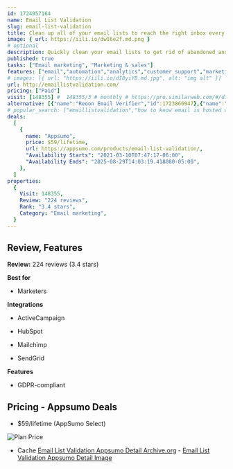 ```yaml
---
id: 1724957164
name: Email List Validation
slug: email-list-validation
title: Clean up all of your email lists to reach the right inbox every time
image: { url: https://iili.io/dwI6e2f.md.png }
# optional
description: Quickly clean your email lists to get rid of abandoned and invalid accountsAlternative to -  ZeroBounce and NeverBounceUse API to verify submitted emails at signup and ask users to resubmit
published: true
tasks: ["Email marketing", "Marketing & sales"]
features: ["email","automation","analytics","customer support","marketing","api"]
# images: [{ url: "https://iili.io/dI8yiYB.md.jpg", alt: "img alt" }]
url: http://emaillistvalidation.com/
pricing: ["Paid"]
visit: [148355] #  148355/3 # monthly # https://pro.similarweb.com/#/digitalsuite/websiteanalysis/home
alternative: [{"name":"Reoon Email Verifier","id":1723866947},{"name":"SMTPing Email Validation","id":1722837345}]
# popular_search: ["emaillistvalidation","how to know email is hosted where","free email without phone number","max email length","what to do if you have been emailed for a parcel that needs payment, and you are suspicious its a scam"]
deals:
  [
    {
      name: "Appsumo",
      price: $59/lifetime,
      url: https://appsumo.com/products/email-list-validation/,
      "Availability Starts": "2021-03-10T07:47:17-06:00",
      "Availability Ends": "2025-08-29T14:03:19.418080-05:00",
    },
  ]
properties:
  {
    Visit: 148355,
    Review: "224 reviews",
    Rank: "3.4 stars",
    Category: "Email marketing",
  }
---
```


## Review, Features

**Review:** 224 reviews (3.4 stars)

**Best for**

- Marketers

**Integrations**

- ActiveCampaign

- HubSpot

- Mailchimp

- SendGrid

**Features**

- GDPR-compliant

## Pricing - Appsumo Deals

- $59/lifetime (AppSumo Select)

<Img src="https://iili.io/dwTcLyN.png" alt="Plan Price" />

- Cache [Email List Validation Appsumo Detail Archive.org](https://web.archive.org/web/*/https://appsumo.com/products/email-list-validation/) - [Email List Validation Appsumo Detail Image](https://iili.io/dwTlUR2.png)

